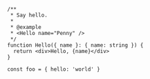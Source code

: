 
```tsx live
/**
 * Say hello.
 *
 * @example
 * <Hello name="Penny" />
 */
function Hello({ name }: { name: string }) {
  return <div>Hello, {name}</div>
}

const foo = { hello: 'world' }
```
